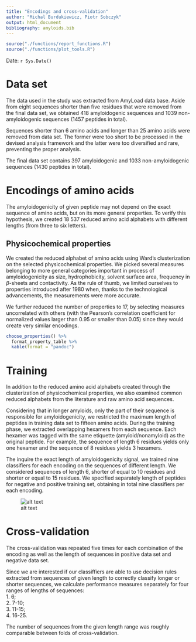 ```yaml
---
title: "Encodings and cross-validation"
author: "Michal Burdukiewicz, Piotr Sobczyk"
output: html_document
bibliography: amyloids.bib
---
```


```r
source("./functions/report_functions.R")
source("./functions/plot_tools.R")
```

Date: `r Sys.Date()`

# Data set

The data used in the study was extracted from AmyLoad data base. Aside from eight sequences shorter than five residues that were removed from the final data set, we obtained 418 amyloidogenic sequences and 1039 non-amyloidogenic sequences (1457 peptides in total).

Sequences shorter than 6 amino acids and longer than 25 amino acids were removed from data set. The former were too short to be processed in the devised analysis framework and the latter were too diversified and rare, preventing the proper analysis.

The final data set contains 397 amyloidogenic and 1033 non-amyloidogenic sequences (1430 peptides in total).


# Encodings of amino acids

The amyloidogenicity of given peptide may not depend on the exact sequence of amino acids, but on its more general properties. To verify this hypothesis, we created 18 537 reduced amino acid alphabets with different lengths (from three to six letters).

## Physicochemical properties

We created the reduced alphabet of amino acids using Ward's clusterization on the selected physicochemical properties. We picked several measures belonging to more general categories important in process of amyloidogenicity as size, hydrophobicity, solvent surface area, frequency in $\beta$-sheets and contactivity. As the rule of thumb, we limited ourselves to properties introduced after 1980 when, thanks to the technological advancements, the measurements were more accurate.

We further reduced the number of properties to 17, by selecting measures uncorrelated with others (with the Pearson's correlation coefficient for normalized values larger than 0.95 or smaller than 0.05) since they would create very similar encodings.

```r
choose_properties() %>%
  format_property_table %>%
  kable(format = "pandoc")
```

# Training

In addition to the reduced amino acid alphabets created through the clusterization of physicochemical properties, we also examined common reduced alphabets from the literature and raw amino acid sequences.  

Considering that in longer amyloids, only the part of their sequence is responsible for amyloidogenicity, we restricted the maximum length of peptides in training data set to fifteen amino acids. During the training phase, we extracted overlapping hexamers from each sequence. Each hexamer was tagged with the same etiquette (amyloid/nonamyloid) as the original peptide. For example, the sequence of length 6 residues yields only one hexamer and the sequence of 8 residues yields 3 hexamers.

The inquire the exact length of amyloidogenicity signal, we trained nine classifiers for each encoding on the sequences of different length. We considered sequences of length 6, shorter of equal to 10 residues and shorter or equal to 15 residues. We specified separately length of peptides for negative and positive training set, obtaining in total nine classifiers per each encoding.

![alt text](figures/ngram_scheme.png)

# Cross-validation

The cross-validation was repeated five times for each combination of the encoding as well as the length of sequences in positive data set and negative data set.

Since we are interested if our classiffiers are able to use decision rules extracted from sequences of given length to correctly classify longer or shorter sequences, we calculate performance measures separately for four ranges of lengths of sequences:   
1. 6;  
2. 7-10;   
3. 11-15;   
4. 16-25.  

The number of sequences from the given length range was roughly comparable between folds of cross-validation.
